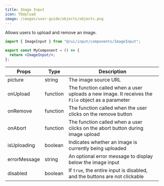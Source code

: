 ```yaml
---
title: Image Input
icon: TbUpload
image: /images/user-guide/objects/objects.png
---
```


Allows users to upload and remove an image. 

<Tabs>
<Tab title="Usage">

```jsx
import { ImageInput } from "@/ui/input/components/ImageInput";

export const MyComponent = () => {
  return <ImageInput/>;
};
```

</Tab>
<Tab title="Props">


| Props | Type | Description |
|-------|------|-------------|
| picture | string | The image source URL |
| onUpload | function | The function called when a user uploads a new image. It receives the `File` object as a parameter |
| onRemove | function | The function called when the user clicks on the remove button |
| onAbort | function | The function called when a user clicks on the abort button during image upload |
| isUploading | boolean | Indicates whether an image is currently being uploaded |
| errorMessage | string | An optional error message to display below the image input |
| disabled | boolean | If `true`, the entire input is disabled, and the buttons are not clickable |




</Tab>
</Tabs>

